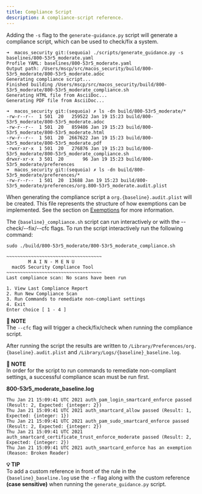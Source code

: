 ```yaml
---
title: Compliance Script
description: A compliance-script reference.
---
```


Adding the `-s` flag to the `generate-guidance.py` script will generate a compliance script, which can be used to check/fix a system.

```
➜  macos_security git:(sequoia) ./scripts/generate_guidance.py -s baselines/800-53r5_moderate.yaml
Profile YAML: baselines/800-53r5_moderate.yaml
Output path: /Users/mscp/src/macos_security/build/800-53r5_moderate/800-53r5_moderate.adoc
Generating compliance script...
Finished building /Users/mscp/src/macos_security/build/800-53r5_moderate/800-53r5_moderate_compliance.sh
Generating HTML file from AsciiDoc...
Generating PDF file from AsciiDoc...

➜  macos_security git:(sequoia) ✗ ls -dn build/800-53r5_moderate/*
-rw-r--r--  1 501  20   259522 Jan 19 15:23 build/800-53r5_moderate/800-53r5_moderate.adoc
-rw-r--r--  1 501  20   859486 Jan 19 15:23 build/800-53r5_moderate/800-53r5_moderate.html
-rw-r--r--  1 501  20  2667622 Jan 19 15:23 build/800-53r5_moderate/800-53r5_moderate.pdf
-rwxr-xr-x  1 501  20   276876 Jan 19 15:23 build/800-53r5_moderate/800-53r5_moderate_compliance.sh
drwxr-xr-x  3 501  20       96 Jan 19 15:23 build/800-53r5_moderate/preferences
➜  macos_security git:(sequoia) ✗ ls -dn build/800-53r5_moderate/preferences/*
-rw-r--r--  1 501  20  13688 Jan 19 15:23 build/800-53r5_moderate/preferences/org.800-53r5_moderate.audit.plist
```

When generating the compliance script a `org.{baseline}.audit.plist` will be created. This file represents the structure of how exemptions can be implemented. See the section on [Exemptions](https://github.com/usnistgov/macos_security/wiki/exemptions) for more information.

The `{baseline}_compliance.sh` script can run interactively or with the --check/--fix/--cfc flags. To run the script interactively run the following command:

```
sudo ./build/800-53r5_moderate/800-53r5_moderate_compliance.sh

~~~~~~~~~~~~~~~~~~~~~~~~~~~~~~~~~~~
        M A I N - M E N U
  macOS Security Compliance Tool
~~~~~~~~~~~~~~~~~~~~~~~~~~~~~~~~~~~
Last compliance scan: No scans have been run

1. View Last Compliance Report
2. Run New Compliance Scan
3. Run Commands to remediate non-compliant settings
4. Exit
Enter choice [ 1 - 4 ]
```

**📌 NOTE**\
The `--cfc` flag will trigger a check/fix/check when running the compliance script.

After running the script the results are written to `/Library/Preferences/org.{baseline}.audit.plist` and `/Library/Logs/{baseline}_baseline.log`.

**📌 NOTE**\
In order for the script to run commands to remediate non-compliant settings, a successful compliance scan must be run first.

**800-53r5_moderate_baseline.log**

```
Thu Jan 21 15:09:41 UTC 2021 auth_pam_login_smartcard_enforce passed (Result: 2, Expected: {integer: 2})
Thu Jan 21 15:09:41 UTC 2021 auth_smartcard_allow passed (Result: 1, Expected: {integer: 1})
Thu Jan 21 15:09:41 UTC 2021 auth_pam_sudo_smartcard_enforce passed (Result: 2, Expected: {integer: 2})
Thu Jan 21 15:09:41 UTC 2021 auth_smartcard_certificate_trust_enforce_moderate passed (Result: 2, Expected: {integer: 2})
Thu Jan 21 15:09:41 UTC 2021 auth_smartcard_enforce has an exemption (Reason: Broken Reader)
```

**💡 TIP**\
To add a custom reference in front of the rule in the `{baseline}_baseline.log` use the `-r` flag along with the custom reference **(case sensitive)** when running the `generate_guidance.py` script.
